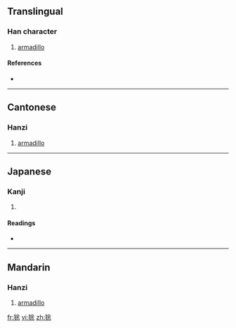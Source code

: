 ==Translingual==

===Han character===
{{Han char|rn=94|rad=犬|as=07|sn=10|four=4829<sub>4</sub>|canj=大竹人一木 (KHOMD)}}

# [[armadillo]]

====References====
* {{Han ref|kx=0711.120|dkj=20409|dj=1123.120|hdz=21349.110|uh=72F3|ud=29427|bh=D2A8|bd=53928}}

----

==Cantonese==

===Hanzi===
{{yue-hanzi|jyut=jyu4|y=yyùh}}

# [[armadillo]]

----

==Japanese==

===Kanji===
{{ja-kanji|grade=uc|rs=犬07}}

# {{defn|Japanese}}

====Readings====
* {{ja-readings|on=[[よ]] (yo)|kun=}}

----

==Mandarin==

===Hanzi===
{{cmn-hanzi|pin=[[yú]] ([[yu2]])|wg=yü<sup>2</sup>}}

# [[armadillo]] 

[[fr:狳]]
[[vi:狳]]
[[zh:狳]]